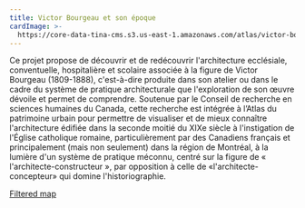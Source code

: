 ```yaml
---
title: Victor Bourgeau et son époque
cardImage: >-
  https://core-data-tina-cms.s3.us-east-1.amazonaws.com/atlas/victor-bourgeau.jpg
---
```


Ce projet propose de découvrir et de redécouvrir l'architecture ecclésiale, conventuelle, hospitalière et scolaire associée à la figure de Victor Bourgeau (1809-1888), c'est-à-dire produite dans son atelier ou dans le cadre du système de pratique architecturale que l'exploration de son œuvre dévoile et permet de comprendre. Soutenue par le Conseil de recherche en sciences humaines du Canada, cette recherche est intégrée à l’Atlas du patrimoine urbain pour permettre de visualiser et de mieux connaître l'architecture édifiée dans la seconde moitié du XIXe siècle à l'instigation de l'Église catholique romaine, particulièrement par des Canadiens français et principalement (mais non seulement) dans la région de Montréal, à la lumière d'un système de pratique méconnu, centré sur la figure de « l'architecte-constructeur », par opposition à celle de «l'architecte-concepteur» qui domine l'historiographie.

[Filtered map](/fr/map/?all_projects.name_facet%5B0%5D=Bourgeau)
